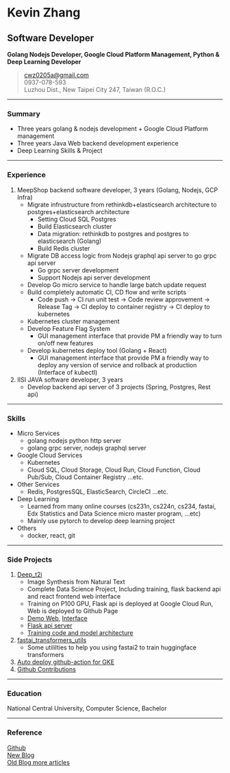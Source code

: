# Kevin Zhang
## Software Developer
**Golang Nodejs Developer, Google Cloud Platform Management, Python & Deep Learning Developer**
> [cwz0205a@gmail.com](mailto:cwz0205a@gmail.com)  
> 0937-078-593  
> Luzhou Dist., New Taipei City 247, Taiwan (R.O.C.)  

------

### Summary
* Three years golang & nodejs development + Google Cloud Platform management
* Three years Java Web backend development experience
* Deep Learning Skills & Project

------

### Experience
1. MeepShop backend software developer, 3 years (Golang, Nodejs, GCP Infra)
    + Migrate infrustructure from rethinkdb+elasticsearch architecture to postgres+elasticsearch architecture
        - Setting Cloud SQL Postgres
        - Build Elasticsearch cluster
        - Data migration: rethinkdb to postgres and postgres to elasticsearch (Golang)
        - Build Redis cluster
    + Migrate DB access logic from Nodejs graphql api server to go grpc api server
        - Go grpc server development
        - Support Nodejs api server development
    + Develop Go micro service to handle large batch update request
    + Build completely automatic CI, CD flow and write scripts
        - Code push -> CI run unit test -> Code review approvement -> Release Tag -> CI deploy to container registry -> CI deploy to kubernetes
    + Kubernetes cluster management
    + Develop Feature Flag System
        - GUI management interface that provide PM a friendly way to turn on/off new features
    + Develop kubernetes deploy tool (Golang + React)
        - GUI management interface that provide PM a friendly way to deploy any version of service and rollback at production (Interface of kubectl)
2. IISI JAVA software developer, 3 years
    + Develop backend api server of 3 projects (Spring, Postgres, Rest api)

-----

### Skills
* Micro Services
    + golang nodejs python http server
    + golang grpc server, nodejs graphql server
* Google Cloud Services
    + Kubernetes
    + Cloud SQL, Cloud Storage, Cloud Run, Cloud Function, Cloud Pub/Sub, Cloud Container Registry ...etc.
* Other Services
    + Redis, PostgresSQL, ElasticSearch, CircleCI ...etc.
* Deep Learning
    + Learned from many online courses (cs231n, cs224n, cs234, fastai, Edx Statistics and Data Science micro master program, ...etc)
    + Mainly use pytorch to develop deep learning project
* Others
    + docker, react, git

-----

### Side Projects
1. [Deep_t2i](https://github.com/cwza/deep_t2i)
    * Image Synthesis from Natural Text
    * Complete Data Science Project, Including training, flask backend api and react frontend web interface
    * Training on P100 GPU, Flask api is deployed at Google Cloud Run, Web is deployed to Github Page
    * [Demo Web](https://github.com/cwza/deep_t2i_web), [Interface](https://cwza.github.io/deep_t2i_web/)
    * [Flask api server](https://github.com/cwza/deep_t2i/tree/master/server)
    * [Training code and model architecture](https://github.com/cwza/deep_t2i)
2. [fastai_transformers_utils](https://github.com/cwza/fastai_transformers_utils)
    * Some utililties to help you using fastai2 to train huggingface transformers
3. [Auto deploy github-action for GKE](https://github.com/cwza/gcloud-gke-demo-py)
4. [Github Contributions](https://gatsby-blog.cwza.vercel.app/github_contribution)

-----

### Education
National Central University, Computer Science, Bachelor

-----

### Reference
[Github](https://github.com/cwza)  
[New Blog](https://gatsby-blog.cwza.vercel.app)  
[Old Blog more articles](https://cwza.github.io/my_blog/)  